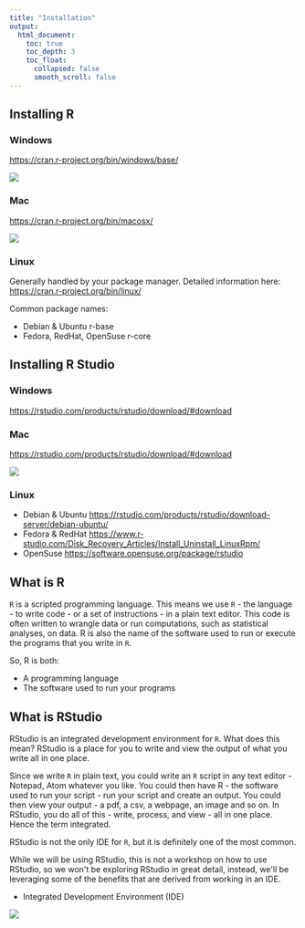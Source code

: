 ```yaml
---
title: "Installation"
output:
  html_document:
    toc: true
    toc_depth: 3
    toc_float:
      collapsed: false
      smooth_scroll: false
---
```

## Installing R

### Windows

[https://cran.r-project.org/bin/windows/base/](https://cran.r-project.org/bin/windows/base/)

![](./images/Install_R_Windows.jpg)

### Mac

[https://cran.r-project.org/bin/macosx/](https://cran.r-project.org/bin/macosx/)

![](./images/Install_R_Mac.jpg)

### Linux

Generally handled by your package manager. Detailed information here: [https://cran.r-project.org/bin/linux/](https://cran.r-project.org/bin/linux/)

Common package names:

* Debian & Ubuntu r-base
* Fedora, RedHat, OpenSuse r-core

## Installing R Studio

### Windows

[https://rstudio.com/products/rstudio/download/#download](https://rstudio.com/products/rstudio/download/#download)

### Mac

[https://rstudio.com/products/rstudio/download/#download](https://rstudio.com/products/rstudio/download/#download)

![](./images/Install_RStudio.jpg)

### Linux

* Debian & Ubuntu [https://rstudio.com/products/rstudio/download-server/debian-ubuntu/](https://rstudio.com/products/rstudio/download-server/debian-ubuntu/)
* Fedora & RedHat [https://www.r-studio.com/Disk_Recovery_Articles/Install_Uninstall_LinuxRpm/](https://www.r-studio.com/Disk_Recovery_Articles/Install_Uninstall_LinuxRpm/)
* OpenSuse [https://software.opensuse.org/package/rstudio](https://software.opensuse.org/package/rstudio)

## What is R

`R` is a scripted programming language. This means we use `R` - the language - to write code - or a set of instructions - in a plain text editor. This code is often written to wrangle data or run computations, such as statistical analyses, on data. R is also the name of the software used to run or execute the programs that you write in `R`.

So, R is both:

* A programming language
* The software used to run your programs

## What is RStudio

RStudio is an integrated development environment for `R`. What does this mean? RStudio is a place for you to write and view the output of what you write all in one place.

Since we write `R` in plain text, you could write an `R` script in any text editor - Notepad, Atom whatever you like. You could then have R - the software used to run your script - run your script and create an output. You could then view your output - a pdf, a csv, a webpage, an image and so on. In RStudio, you do all of this - write, process, and view - all in one place. Hence the term integrated.

RStudio is not the only IDE for `R`, but it is definitely one of the most common.

While we will be using RStudio, this is not a workshop on how to use RStudio, so we won\'t be exploring RStudio in great detail, instead, we\'ll be leveraging some of the benefits that are derived from working in an IDE.

* Integrated Development Environment (IDE)

![](./images/RStudio.jpg)